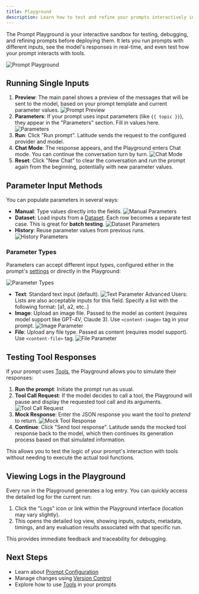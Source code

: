 ```yaml
---
title: Playground
description: Learn how to test and refine your prompts interactively in the Playground.
---
```


The Prompt Playground is your interactive sandbox for testing, debugging, and refining prompts before deploying them. It lets you run prompts with different inputs, see the model's responses in real-time, and even test how your prompt interacts with tools.

![Prompt Playground](/assets/prompt_playground.png)

## Running Single Inputs

1.  **Preview**: The main panel shows a preview of the messages that will be sent to the model, based on your prompt template and current parameter values.
    ![Prompt Preview](/assets/prompt_preview.png)
2.  **Parameters**: If your prompt uses input parameters (like `{{ topic }}`), they appear in the "Parameters" section. Fill in values here.
    ![Parameters](/assets/prompt_parameters.png)
3.  **Run**: Click "Run prompt". Latitude sends the request to the configured provider and model.
4.  **Chat Mode**: The response appears, and the Playground enters Chat mode. You can continue the conversation turn by turn.
    ![Chat Mode](/assets/prompt_chat.png)
5.  **Reset**: Click "New Chat" to clear the conversation and run the prompt again from the beginning, potentially with new parameter values.

## Parameter Input Methods

You can populate parameters in several ways:

- **Manual**: Type values directly into the fields.
  ![Manual Parameters](/assets/parameters_manual.png)
- **Dataset**: Load inputs from a [Dataset](/guides/datasets/overview). Each row becomes a separate test case. This is great for **batch testing**.
  ![Dataset Parameters](/assets/parameters_dataset.png)
- **History**: Reuse parameter values from previous runs.
  ![History Parameters](/assets/parameters_history.png)

### Parameter Types

Parameters can accept different input types, configured either in the prompt's [settings](/guides/prompt-manager/configuration#parameters) or directly in the Playground:

![Parameter Types](/assets/parameters_types.png)

- **Text**: Standard text input (default).
  ![Text Parameter](/assets/parameters_text.png)
    <Note>
  Advanced Users: Lists are also acceptable inputs for this field. Specify a list with the following format: [a1, a2, etc..]
  </Note>
- **Image**: Upload an image file. Passed to the model as content (requires model support like GPT-4V, Claude 3). Use `<content-image>` tag in your prompt.
  ![Image Parameter](/assets/parameters_image.png)
- **File**: Upload any file type. Passed as content (requires model support). Use `<content-file>` tag.
  ![File Parameter](/assets/parameters_file.png)

## Testing Tool Responses

If your prompt uses [Tools](/guides/prompt-manager/tools), the Playground allows you to simulate their responses:

1.  **Run the prompt**: Initiate the prompt run as usual.
2.  **Tool Call Request**: If the model decides to call a tool, the Playground will pause and display the requested tool call and its arguments.
    ![Tool Call Request](/assets/playground-tool-call.png)
3.  **Mock Response**: Enter the JSON response you want the tool to _pretend_ to return.
    ![Mock Tool Response](/assets/playground-mock-response.png)
4.  **Continue**: Click "Send tool response". Latitude sends the mocked tool response back to the model, which then continues its generation process based on that simulated information.

This allows you to test the logic of your prompt's interaction with tools without needing to execute the actual tool functions.

## Viewing Logs in the Playground

Every run in the Playground generates a log entry. You can quickly access the detailed log for the current run:

1.  Click the "Logs" icon or link within the Playground interface (location may vary slightly).
2.  This opens the detailed log view, showing inputs, outputs, metadata, timings, and any evaluation results associated with that specific run.

This provides immediate feedback and traceability for debugging.

## Next Steps

- Learn about [Prompt Configuration](/guides/prompt-manager/configuration)
- Manage changes using [Version Control](/guides/prompt-manager/version-control)
- Explore how to use [Tools](/guides/prompt-manager/tools) in your prompts
